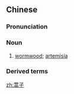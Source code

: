 ==Chinese==
{{zh-forms}}

===Pronunciation===
{{zh-pron
|m=hāozi
|cat=n
}}

===Noun===
{{zh-noun}}

# [[wormwood]]; [[artemisia]]

===Derived terms===
{{zh-der|蒿子稈兒}}

[[zh:蒿子]]
